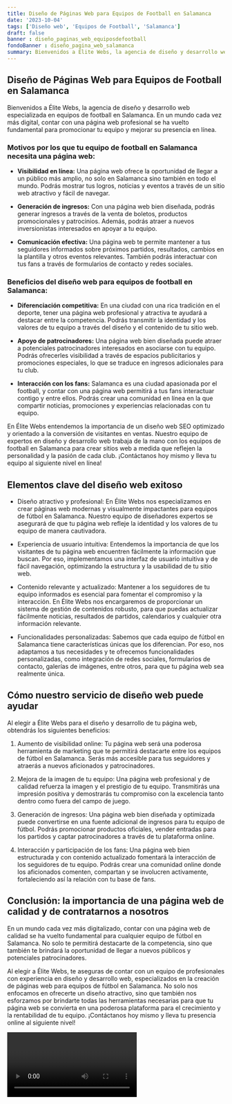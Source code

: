 ```yaml
---
title: Diseño de Páginas Web para Equipos de Football en Salamanca
date: '2023-10-04'
tags: ['Diseño web', 'Equipos de Football', 'Salamanca']
draft: false
banner : diseño_paginas_web_equiposdefootball
fondoBanner : diseño_pagina_web_salamanca
summary: Bienvenidos a Élite Webs, la agencia de diseño y desarrollo web especializada en equipos de football en Salamanca. En un mundo cada vez más digital, contar con una página web profesional se ha vuelto fundamental para promocionar tu equipo y mejorar su presencia en línea. 
---
```


## Diseño de Páginas Web para Equipos de Football en Salamanca

Bienvenidos a Élite Webs, la agencia de diseño y desarrollo web especializada en equipos de football en Salamanca. En un mundo cada vez más digital, contar con una página web profesional se ha vuelto fundamental para promocionar tu equipo y mejorar su presencia en línea. 

### Motivos por los que tu equipo de football en Salamanca necesita una página web:

- **Visibilidad en línea:** Una página web ofrece la oportunidad de llegar a un público más amplio, no solo en Salamanca sino también en todo el mundo. Podrás mostrar tus logros, noticias y eventos a través de un sitio web atractivo y fácil de navegar.

- **Generación de ingresos:** Con una página web bien diseñada, podrás generar ingresos a través de la venta de boletos, productos promocionales y patrocinios. Además, podrás atraer a nuevos inversionistas interesados en apoyar a tu equipo.

- **Comunicación efectiva:** Una página web te permite mantener a tus seguidores informados sobre próximos partidos, resultados, cambios en la plantilla y otros eventos relevantes. También podrás interactuar con tus fans a través de formularios de contacto y redes sociales.

### Beneficios del diseño web para equipos de football en Salamanca:

- **Diferenciación competitiva:** En una ciudad con una rica tradición en el deporte, tener una página web profesional y atractiva te ayudará a destacar entre la competencia. Podrás transmitir la identidad y los valores de tu equipo a través del diseño y el contenido de tu sitio web.

- **Apoyo de patrocinadores:** Una página web bien diseñada puede atraer a potenciales patrocinadores interesados en asociarse con tu equipo. Podrás ofrecerles visibilidad a través de espacios publicitarios y promociones especiales, lo que se traduce en ingresos adicionales para tu club.

- **Interacción con los fans:** Salamanca es una ciudad apasionada por el football, y contar con una página web permitirá a tus fans interactuar contigo y entre ellos. Podrás crear una comunidad en línea en la que compartir noticias, promociones y experiencias relacionadas con tu equipo.

En Élite Webs entendemos la importancia de un diseño web SEO optimizado y orientado a la conversión de visitantes en ventas. Nuestro equipo de expertos en diseño y desarrollo web trabaja de la mano con los equipos de football en Salamanca para crear sitios web a medida que reflejen la personalidad y la pasión de cada club. ¡Contáctanos hoy mismo y lleva tu equipo al siguiente nivel en línea!

<GifSeo />

<Cta />

## Elementos clave del diseño web exitoso

- Diseño atractivo y profesional: En Élite Webs nos especializamos en crear páginas web modernas y visualmente impactantes para equipos de fútbol en Salamanca. Nuestro equipo de diseñadores expertos se asegurará de que tu página web refleje la identidad y los valores de tu equipo de manera cautivadora.

- Experiencia de usuario intuitiva: Entendemos la importancia de que los visitantes de tu página web encuentren fácilmente la información que buscan. Por eso, implementamos una interfaz de usuario intuitiva y de fácil navegación, optimizando la estructura y la usabilidad de tu sitio web.

- Contenido relevante y actualizado: Mantener a los seguidores de tu equipo informados es esencial para fomentar el compromiso y la interacción. En Élite Webs nos encargaremos de proporcionar un sistema de gestión de contenidos robusto, para que puedas actualizar fácilmente noticias, resultados de partidos, calendarios y cualquier otra información relevante.

- Funcionalidades personalizadas: Sabemos que cada equipo de fútbol en Salamanca tiene características únicas que los diferencian. Por eso, nos adaptamos a tus necesidades y te ofrecemos funcionalidades personalizadas, como integración de redes sociales, formularios de contacto, galerías de imágenes, entre otros, para que tu página web sea realmente única.

## Cómo nuestro servicio de diseño web puede ayudar

Al elegir a Élite Webs para el diseño y desarrollo de tu página web, obtendrás los siguientes beneficios:

1. Aumento de visibilidad online: Tu página web será una poderosa herramienta de marketing que te permitirá destacarte entre los equipos de fútbol en Salamanca. Serás más accesible para tus seguidores y atraerás a nuevos aficionados y patrocinadores.

2. Mejora de la imagen de tu equipo: Una página web profesional y de calidad refuerza la imagen y el prestigio de tu equipo. Transmitirás una impresión positiva y demostrarás tu compromiso con la excelencia tanto dentro como fuera del campo de juego.

3. Generación de ingresos: Una página web bien diseñada y optimizada puede convertirse en una fuente adicional de ingresos para tu equipo de fútbol. Podrás promocionar productos oficiales, vender entradas para los partidos y captar patrocinadores a través de tu plataforma online.

4. Interacción y participación de los fans: Una página web bien estructurada y con contenido actualizado fomentará la interacción de los seguidores de tu equipo. Podrás crear una comunidad online donde los aficionados comenten, compartan y se involucren activamente, fortaleciendo así la relación con tu base de fans.

## Conclusión: la importancia de una página web de calidad y de contratarnos a nosotros

En un mundo cada vez más digitalizado, contar con una página web de calidad se ha vuelto fundamental para cualquier equipo de fútbol en Salamanca. No solo te permitirá destacarte de la competencia, sino que también te brindará la oportunidad de llegar a nuevos públicos y potenciales patrocinadores.

Al elegir a Élite Webs, te aseguras de contar con un equipo de profesionales con experiencia en diseño y desarrollo web, especializados en la creación de páginas web para equipos de fútbol en Salamanca. No solo nos enfocamos en ofrecerte un diseño atractivo, sino que también nos esforzamos por brindarte todas las herramientas necesarias para que tu página web se convierta en una poderosa plataforma para el crecimiento y la rentabilidad de tu equipo. ¡Contáctanos hoy mismo y lleva tu presencia online al siguiente nivel!

<Video />

<CtaBot job='Equipos de Football' city='Salamanca'/>

<Gmaps query='Salamanca+españa+maps' />